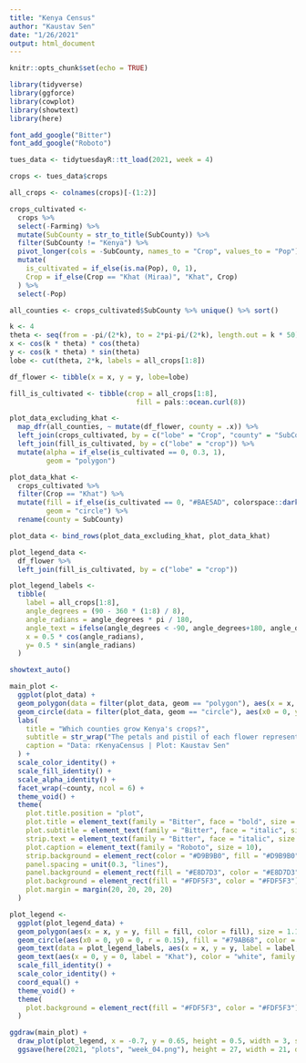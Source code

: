 ```yaml
---
title: "Kenya Census"
author: "Kaustav Sen"
date: "1/26/2021"
output: html_document
---
```


```r
knitr::opts_chunk$set(echo = TRUE)
```

```r
library(tidyverse)
library(ggforce)
library(cowplot)
library(showtext)
library(here)
```

```r
font_add_google("Bitter")
font_add_google("Roboto")
```


```r
tues_data <- tidytuesdayR::tt_load(2021, week = 4)

crops <- tues_data$crops
```

```r
all_crops <- colnames(crops)[-(1:2)]

crops_cultivated <- 
  crops %>% 
  select(-Farming) %>% 
  mutate(SubCounty = str_to_title(SubCounty)) %>% 
  filter(SubCounty != "Kenya") %>% 
  pivot_longer(cols = -SubCounty, names_to = "Crop", values_to = "Pop") %>% 
  mutate(
    is_cultivated = if_else(is.na(Pop), 0, 1),
    Crop = if_else(Crop == "Khat (Miraa)", "Khat", Crop)
  ) %>% 
  select(-Pop)

all_counties <- crops_cultivated$SubCounty %>% unique() %>% sort()
```

```r
k <- 4
theta <- seq(from = -pi/(2*k), to = 2*pi-pi/(2*k), length.out = k * 50)
x <- cos(k * theta) * cos(theta)
y <- cos(k * theta) * sin(theta)
lobe <- cut(theta, 2*k, labels = all_crops[1:8])

df_flower <- tibble(x = x, y = y, lobe=lobe)
```


```r
fill_is_cultivated <- tibble(crop = all_crops[1:8], 
                               fill = pals::ocean.curl(8))

plot_data_excluding_khat <-
  map_dfr(all_counties, ~ mutate(df_flower, county = .x)) %>% 
  left_join(crops_cultivated, by = c("lobe" = "Crop", "county" = "SubCounty")) %>% 
  left_join(fill_is_cultivated, by = c("lobe" = "crop")) %>% 
  mutate(alpha = if_else(is_cultivated == 0, 0.3, 1), 
         geom = "polygon")

plot_data_khat <-
  crops_cultivated %>% 
  filter(Crop == "Khat") %>% 
  mutate(fill = if_else(is_cultivated == 0, "#BAE5AD", colorspace::darken("#BAE5AD", 0.25)),
         geom = "circle") %>% 
  rename(county = SubCounty)

plot_data <- bind_rows(plot_data_excluding_khat, plot_data_khat)

plot_legend_data <-
  df_flower %>% 
  left_join(fill_is_cultivated, by = c("lobe" = "crop")) 

plot_legend_labels <- 
  tibble(
    label = all_crops[1:8],
    angle_degrees = (90 - 360 * (1:8) / 8),
    angle_radians = angle_degrees * pi / 180,
    angle_text = ifelse(angle_degrees < -90, angle_degrees+180, angle_degrees),
    x = 0.5 * cos(angle_radians),
    y= 0.5 * sin(angle_radians)
  )
```

```r
showtext_auto()

main_plot <- 
  ggplot(plot_data) +
  geom_polygon(data = filter(plot_data, geom == "polygon"), aes(x = x, y = y, fill = fill, alpha = alpha, color = fill), size = 1.1) +
  geom_circle(data = filter(plot_data, geom == "circle"), aes(x0 = 0, y0 = 0, r = 0.15, fill = fill), color = "#79AB68", size = 1.1) +
  labs(
    title = "Which counties grow Kenya's crops?",
    subtitle = str_wrap("The petals and pistil of each flower represents a crop. A solid fill indicates that the corresponding crop is cultivated in the county while an absence represents that it is not cultivated.", 75),
    caption = "Data: rKenyaCensus | Plot: Kaustav Sen"
  ) +
  scale_color_identity() +
  scale_fill_identity() +
  scale_alpha_identity() +
  facet_wrap(~county, ncol = 6) +
  theme_void() +
  theme(
    plot.title.position = "plot",
    plot.title = element_text(family = "Bitter", face = "bold", size = 30, margin = margin(b = 15)),
    plot.subtitle = element_text(family = "Bitter", face = "italic", size = 20, margin = margin(b = 160)),
    strip.text = element_text(family = "Bitter", face = "italic", size = 15, margin = margin(t = 7.5, b = 4)),
    plot.caption = element_text(family = "Roboto", size = 10),
    strip.background = element_rect(color = "#D9B9B0", fill = "#D9B9B0"),
    panel.spacing = unit(0.3, "lines"),
    panel.background = element_rect(fill = "#E8D7D3", color = "#E8D7D3"),
    plot.background = element_rect(fill = "#FDF5F3", color = "#FDF5F3"),
    plot.margin = margin(20, 20, 20, 20)
  ) 

plot_legend <- 
  ggplot(plot_legend_data) +
  geom_polygon(aes(x = x, y = y, fill = fill, color = fill), size = 1.1) +
  geom_circle(aes(x0 = 0, y0 = 0, r = 0.15), fill = "#79AB68", color = "#79AB68", size = 1.1) +
  geom_text(data = plot_legend_labels, aes(x = x, y = y, label = label, angle = angle_text), color = "white", family = "Roboto", size = 4.5, fontface = "bold") +
  geom_text(aes(x = 0, y = 0, label = "Khat"), color = "white", family = "Roboto", size = 4.5, fontface = "bold") +
  scale_fill_identity() +
  scale_color_identity() +
  coord_equal() +
  theme_void() +
  theme(
    plot.background = element_rect(fill = "#FDF5F3", color = "#FDF5F3")
  )

ggdraw(main_plot) +
  draw_plot(plot_legend, x = -0.7, y = 0.65, height = 0.5, width = 3, scale = 0.40) +
  ggsave(here(2021, "plots", "week_04.png"), height = 27, width = 21, device = ragg::agg_png, scaling = 1.5, res = 72)
```
